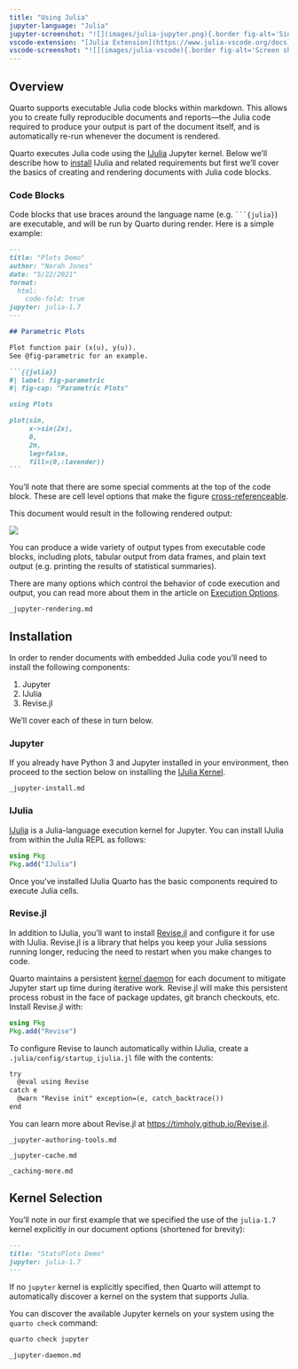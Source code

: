 ```yaml
---
title: "Using Julia"
jupyter-language: "Julia"
jupyter-screenshot: "![](images/julia-jupyter.png){.border fig-alt='Side-by-side preview of notebook on the left and live preview in the browser on the right.'}"
vscode-extension: "[Julia Extension](https://www.julia-vscode.org/docs)"
vscode-screenshot: "![](images/julia-vscode){.border fig-alt='Screen shot of VS Code with quarto document containing Julia code on the left, the output of a plot from the Julia code on the right, and the Quarto Help pane at the bottom.'}"
---
```


## Overview

Quarto supports executable Julia code blocks within markdown. This allows you to create fully reproducible documents and reports---the Julia code required to produce your output is part of the document itself, and is automatically re-run whenever the document is rendered.

Quarto executes Julia code using the [IJulia](https://github.com/JuliaLang/IJulia.jl) Jupyter kernel. Below we'll describe how to [install](#installation) IJulia and related requirements but first we'll cover the basics of creating and rendering documents with Julia code blocks.

### Code Blocks

Code blocks that use braces around the language name (e.g. ```` ```{julia} ````) are executable, and will be run by Quarto during render. Here is a simple example:

```` markdown
---
title: "Plots Demo"
author: "Norah Jones"
date: "5/22/2021"
format:
  html:
    code-fold: true
jupyter: julia-1.7
---

## Parametric Plots

Plot function pair (x(u), y(u)). 
See @fig-parametric for an example.

```{{julia}}
#| label: fig-parametric
#| fig-cap: "Parametric Plots"

using Plots

plot(sin, 
     x->sin(2x), 
     0, 
     2π, 
     leg=false, 
     fill=(0,:lavender))
```
````

You'll note that there are some special comments at the top of the code block. These are cell level options that make the figure [cross-referenceable](../authoring/cross-references.qmd).

This document would result in the following rendered output:

![](../../images/hello-julia.png){.border fig-alt="Example Plots Demo output with title, author, date published and main section on Parametric plots which contains text, a toggleable code field, and the output of the plot, with the caption Figure 1 Parametric Plots."}

You can produce a wide variety of output types from executable code blocks, including plots, tabular output from data frames, and plain text output (e.g. printing the results of statistical summaries).

There are many options which control the behavior of code execution and output, you can read more about them in the article on [Execution Options](execution-options.qmd).

``` include
_jupyter-rendering.md
```

## Installation {#installation}

In order to render documents with embedded Julia code you'll need to install the following components:

1)  Jupyter
2)  IJulia
3)  Revise.jl

We'll cover each of these in turn below.

### Jupyter

If you already have Python 3 and Jupyter installed in your environment, then proceed to the section below on installing the [IJulia Kernel](#ijulia).

``` include
_jupyter-install.md
```

### IJulia {#ijulia}

[IJulia](https://julialang.github.io/IJulia.jl/stable) is a Julia-language execution kernel for Jupyter. You can install IJulia from within the Julia REPL as follows:

``` julia
using Pkg
Pkg.add("IJulia")
```

Once you've installed IJulia Quarto has the basic components required to execute Julia cells.

### Revise.jl

In addition to IJulia, you'll want to install [Revise.jl](https://timholy.github.io/Revise.jl) and configure it for use with IJulia. Revise.jl is a library that helps you keep your Julia sessions running longer, reducing the need to restart when you make changes to code.

Quarto maintains a persistent [kernel daemon](#kernel-daemon) for each document to mitigate Jupyter start up time during iterative work. Revise.jl will make this persistent process robust in the face of package updates, git branch checkouts, etc. Install Revise.jl with:

``` julia
using Pkg
Pkg.add("Revise")
```

To configure Revise to launch automatically within IJulia, create a `.julia/config/startup_ijulia.jl` file with the contents:

``` default
try
  @eval using Revise
catch e
  @warn "Revise init" exception=(e, catch_backtrace())
end
```

You can learn more about Revise.jl at <https://timholy.github.io/Revise.jl>.

``` include
_jupyter-authoring-tools.md
```

``` include
_jupyter-cache.md
```

``` include
_caching-more.md
```

## Kernel Selection

You'll note in our first example that we specified the use of the `julia-1.7` kernel explicitly in our document options (shortened for brevity):

``` markdown
---
title: "StatsPlots Demo"
jupyter: julia-1.7
---
```

If no `jupyter` kernel is explicitly specified, then Quarto will attempt to automatically discover a kernel on the system that supports Julia.

You can discover the available Jupyter kernels on your system using the `quarto check` command:

``` bash
quarto check jupyter
```

``` include
_jupyter-daemon.md
```
